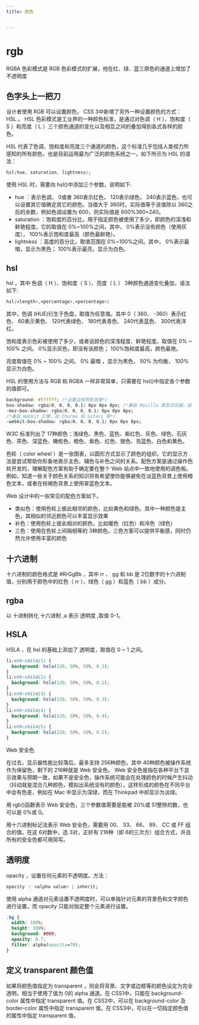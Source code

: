 ```yaml
---
title: 颜色


---
```


# rgb

RGBA 色彩模式是 RGB 色彩模式的扩展，他在红、绿、蓝三原色的通道上增加了不透明度

## 色字头上一把刀

设计者使用 RGB 可以设置颜色， CSS 3中新增了另外一种设置颜色的方式： HSL 。 HSL 色彩模式是工业界的一种颜色标准，是通过对色调（ H ）、饱和度（ S ）和亮度（
L ）三个颜色通道的变化以及相互之间的叠加得到各式各样的颜色。

HSL 代表了色调、饱和度和亮度三个通道的颜色，这个标准几乎包括人类视力所感知的所有颜色，也是目前运用最为广泛的颜色系统之一。如下所示为 HSL 的语法：

```css
hsl(hue, saturation, lightness);
```

使用 HSL 时，需要向 hsl()中添加三个参数，说明如下:

- hue ：表示色调， 0或者 360表示红色， 120表示绿色， 240表示蓝色，也可以设置其它值确定其它的颜色。当值大于 360时，实际值等于该值除以 360之后的余数，例如色调设置为 600，则实际值是
  600%360=240。
- saturation ：饱和度的百分比，用于指定颜色被使用了多少，即颜色的深浅和鲜艳程度。它的取值在 0%~100%之间，其中， 0%表示没有颜色（使用灰度）， 100%表示饱和度最高（颜色最鲜艳）。
- lightness ：高度的百分比，取值范围在 0%~100%之间。其中， 0%表示最暗，显示为黑色； 100%表示最亮，显示为白色。

## hsl

hsl ，其中 色调（ H ）、饱和度（ S ）、亮度（ L ） 3种颜色通道变化叠加，语法如下:

```css
hsl(<length>,<percentage>,<percentage>)
```

其中，色调 (HUE)衍生于色盘，取值为任意值。其中 0（ 360、 -360）表示红色、 60表示黄色、 120代表绿色、 180代表青色、 240代表蓝色、 300代表洋红。

饱和度表示色彩被使用了多少，或者说颜色的深浅程度、鲜艳程度。取值在 0% ~ 100% 之间。 0%显示灰色，即没有该颜色； 100%饱和度最高，颜色最艳。

亮度取值在 0% ~ 100% 之间。 0% 最暗 ，显示为黑色， 50% 为均衡， 100% 显示为白色。

HSL 的使用方法与 RGB 和 RGBA 一样非常简单，只需要在 hsl()中指定各个参数的值即可。

```css
background: #ffffff; /*设置边框阴影效果*/
box-shadow: rgba(0, 0, 0, 0.1) 0px 0px 8px; /*兼容 Mozilla 类型浏览器，如 FF*/
-moz-box-shadow: rgba(0, 0, 0, 0.1) 0px 0px 8px;
/*兼容 Webkit 引擎，如 Chorme 和 Safari 等*/
-webkit-box-shadow: rgba(0, 0, 0, 0.1) 0px 0px 8px;
```

W3C 标准列出了 17种颜色：浅绿色、黑色、蓝色、紫红色、灰色、绿色、石灰色、茶色、深蓝色、橄榄色、橙色、紫色、红色、银色、凫蓝色、白色和黄色。

色轮（ color wheel ）是一张图表，以圆形方式显示了颜色的组织。它的显示方法是尝试帮助你形象地表示主色、辅色与补色之间的关系。配色方案是通过操作色轮开发的，理解配色方案有助于确定要在整个
Web 站点中一致地使用的调色板。例如，知道一些关于颜色关系的知识将有希望使你能够避免在淡蓝色背景上使用橙色文本，或者在棕褐色背景上使用翠蓝色文本。

Web 设计中的一些常见的配色方案如下。

- 类似色：使用色轮上彼此相邻的颜色，比如黄色和绿色。其中一种颜色是主色，其相似的邻近颜色可以丰富显示效果
- 补色：使用色轮上彼此相对的颜色，比如暖色（红色）和冷色（绿色）
- 三色：使用在色轮上间隔相等的 3种颜色。三色方案可以提供平衡感，同时仍然允许使用丰富的颜色

## 十六进制

十六进制的颜色格式是 #RrGgBb ，其中 rr 、 gg 和 bb 是 2位数字的十六进制值，分别用于颜色中的红色（ rr ）、绿色（ gg ）和蓝色（ bb ）成分。

## rgba

以 十进制转化 十六进制 ,a 表示 透明度 ,取值 0-1。

## HSLA

HSLA ，在 hsl 的基础上添加了 透明度，取值在 0 ~ 1 之间。

```css
li:nth-child(1) {
  background: hsla(120, 50%, 50%, 0.1);
}
li:nth-child(2) {
  background: hsla(120, 50%, 50%, 0.2);
}
li:nth-child(3) {
  background: hsla(120, 50%, 50%, 0.3);
}
li:nth-child(4) {
  background: hsla(120, 50%, 50%, 0.4);
}
li:nth-child(5) {
  background: hsla(120, 50%, 50%, 0.5);
}
```

Web 安全色

在过去，显示器性能比较落后，最多支持 256种颜色，其中 40种颜色被操作系统作为保留色，剩下的 216种就是 Web 安全色。
Web 安全色是指在各种平台下显示效果与预期一致，如果不是安全色，操作系统可能会在处理颜色的时候产生抖动（抖动就是混合几种颜色，模拟出系统没有的颜色），这样形成的颜色在不同平台中会有色差，例如在 Mac 中显示为深绿，而在
Thinkpad 中却显示为淡绿。

用 rgb()函数表示 Web 安全色，三个参数值需要是能被 20%或 51整除的数，也可以是 0%或 0。

用十六进制标记法表示 Web 安全色，需要用 00、 33、 66、 99、 CC 或 FF 组合的值。在这 6对数中，选 3对，正好有 216种（即 6的三次方）组合方式，并且所有的安全色都可用简写。

## 透明度

opacity ，设置任何元素的不透明度。方法：

```css
opacity ： <alpha value> | inherit;
```

使用 alpha 通道对元素设置不透明度时，可以单独针对元素的背景色和文字颜色进行设置，而 opacity 只能对指定整个元素进行设置。

```css
.bg {
  width: 100%;
  height: 100%;
  background: #000;
  opacity: 0.7;
  filter: alpha(opacity=70);
}
```

## 定义 transparent 颜色值

如果将颜色值指定为 transparent ，则会将背景、文字或边框等的颜色设定为完全透明，相当于使用了值为 0的 alpha 通道。在 CSS1中，只能在 background-color 属性中指定 transparent 值。在
CSS2中，可以在 background-color 及 border-color 属性中指定 transparent 值。在 CSS3中，可以在一切指定颜色值的属性中指定 transparent 值。

            
